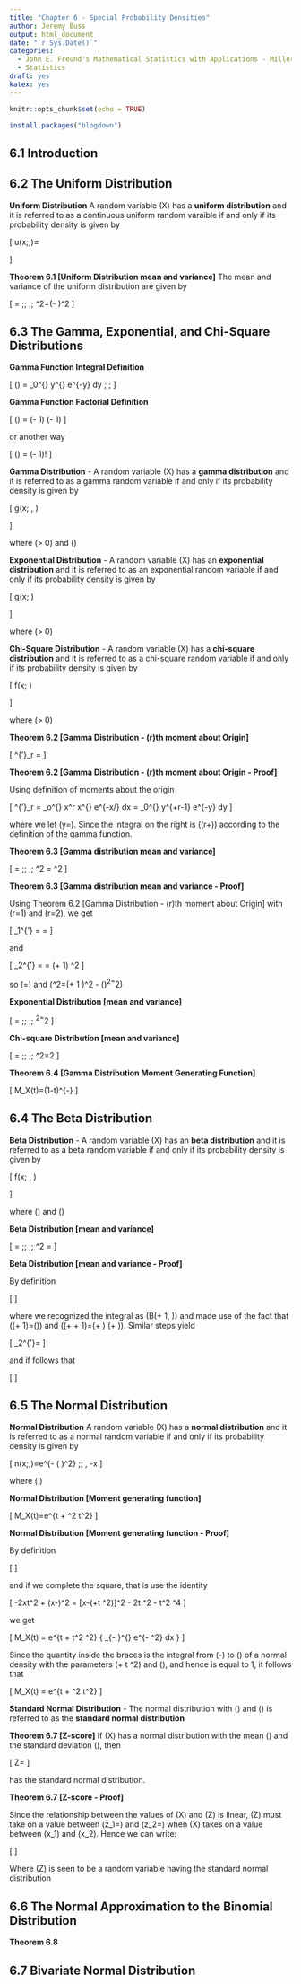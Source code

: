 ```yaml
---
title: "Chapter 6 - Special Probability Densities"
author: Jeremy Buss
output: html_document
date: "`r Sys.Date()`"
categories:
  - John E. Freund's Mathematical Statistics with Applications - Miller/Miller
  - Statistics
draft: yes
katex: yes
---
```


```r
knitr::opts_chunk$set(echo = TRUE)
```


```r
install.packages("blogdown")
```



## 6.1 Introduction

## 6.2 The Uniform Distribution

**Uniform Distribution** A random variable \(X\) has a **uniform distribution** and it is referred to as a continuous uniform random varaible if and only if its probability density is given by

\[
u(x;\alpha,\beta)= 
\begin{cases}
\frac{1}{\beta - \alpha} & \text{for } \alpha \lt x \lt \beta \\
0 & \text{elsewhere}
\end{cases}
\]

**Theorem 6.1 [Uniform Distribution mean and variance]** The mean and variance of the uniform distribution are given by

\[
\mu = \frac{\alpha + \beta}{2} \;\; \text{and} \;\; \sigma^2=\frac{1}{12}(\beta - \alpha)^2
\]

## 6.3 The Gamma, Exponential, and Chi-Square Distributions

**Gamma Function Integral Definition** 

\[
\Gamma(\alpha) = \int_0^{\infty} y^{\alpha-1} e^{-y} dy \; \; \text{for } \alpha \gt 0
\]

**Gamma Function Factorial Definition** 

\[
\Gamma(\alpha) = (\alpha - 1) \Gamma(\alpha - 1)
\]

or another way

\[
\Gamma(\alpha) = (\alpha - 1)!
\]

**Gamma Distribution** - A random variable \(X\) has a **gamma distribution** and it is referred to as a gamma random variable if and only if its probability density is given by

\[
g(x; \alpha, \beta)
\begin{cases}
\frac{1}{\beta^\alpha \Gamma(\alpha)}x^{\alpha - 1} e^{-x/\beta} & \text{for } x \gt 0\\
0 & \text{elsewhere}
\end{cases}
\]

where \(\alpha > 0\) and \(\beta \gt 0\)

**Exponential Distribution** - A random variable \(X\) has an **exponential distribution** and it is referred to as an exponential random variable if and only if its probability density is given by

\[
g(x; \theta)
\begin{cases}
\frac{1}{\theta} e^{-x/\theta} & \text{for } x \gt 0\\
0 & \text{elsewhere}
\end{cases}
\]

where \(\theta > 0\)

**Chi-Square Distribution** - A random variable \(X\) has a **chi-square distribution** and it is referred to as a chi-square random variable if and only if its probability density is given by

\[
f(x; \nu)
\begin{cases}
\frac{1}{2^{\nu/2} \Gamma(\nu / 2)} x^{\frac{\nu-2}{2}} e^{\frac{-x}{2}} & \text{for } x \gt 0\\
0 & \text{elsewhere}
\end{cases}
\]

where \(\theta > 0\)

**Theorem 6.2 [Gamma Distribution - \(r\)th moment about Origin]**

\[
\mu^{'}_r = \frac{\beta^r\Gamma(\alpha + r)}{\Gamma(\alpha)}
\]

**Theorem 6.2 [Gamma Distribution - \(r\)th moment about Origin - Proof]**

Using definition of moments about the origin

\[
\mu^{'}_r = \int_o^{\infty} x^r \cdot \frac{1}{\beta^{\alpha} \Gamma(\alpha)} x^{\alpha-1} e^{-x/\beta} dx = \frac{\beta^r}{\Gamma(\alpha)} \cdot \int_0^{\infty} y^{\alpha+r-1} e^{-y} dy
\]

where we let \(y=\frac{x}{\beta}\). Since the integral on the right is \(\Gamma(r+\alpha)\) according to the definition of the gamma function.

**Theorem 6.3 [Gamma distribution mean and variance]**

\[
\mu = \alpha \beta \;\; \text{and} \;\; \sigma^2 = \alpha \beta^2
\]

**Theorem 6.3 [Gamma distribution mean and variance - Proof]**

Using Theorem 6.2 [Gamma Distribution - \(r\)th moment about Origin] with \(r=1\) and \(r=2\), we get

\[
\mu_1^{'} = \frac{\beta \Gamma (\alpha + 1)}{\Gamma(\alpha)} = \alpha \beta
\]

and 

\[
\mu_2^{'} = \frac{\beta^2 \Gamma (\alpha + 2)}{\Gamma(\alpha)} = \alpha (\alpha + 1) \beta^2
\]

so \(\mu=\alpha \beta \) and \(\sigma^2=\alpha (\alpha + 1 )\beta^2 - (\alpha \beta)^2=\alpha \beta^2\)

**Exponential Distribution [mean and variance]**

\[
\mu = \theta \;\; \text{and} \;\; \sigma^2=\theta^2
\]

**Chi-square Distribution [mean and variance]**

\[
\mu = \nu \;\; \text{and} \;\; \sigma^2=2\nu
\]

**Theorem 6.4 [Gamma Distribution Moment Generating Function]**

\[
M_X(t)=(1-\beta t)^{-\alpha}
\]

## 6.4 The Beta Distribution

**Beta Distribution** - A random variable \(X\) has an **beta distribution** and it is referred to as a beta random variable if and only if its probability density is given by

\[
f(x; \alpha, \beta)
\begin{cases}
\frac{\Gamma(\alpha + \beta)}{\Gamma(\alpha) \cdot \Gamma(\beta)} x^{\alpha -1} (1-x)^{\beta -1} & \text{for } 0 \lt x \lt 1\\
0 & \text{elsewhere}
\end{cases}
\]

where \(\alpha \gt 0\) and \(\beta \gt 0\)

**Beta Distribution [mean and variance]** 

\[
\mu = \frac{\alpha}{\alpha + \beta} \;\; \text{and} \;\; \sigma^2 = \frac{\alpha \beta}{(\alpha + \beta)^2(\alpha + \beta + 1)}
\]

**Beta Distribution [mean and variance - Proof]** 

By definition

\[
\begin{align}
&=\frac{\Gamma(\alpha + \beta)}{\Gamma(\alpha) \cdot \Gamma(\beta)} \cdot \int_0^1 x \cdot x^{\alpha - 1} (1-x)^{\beta-1} dx\\
&=\frac{\Gamma(\alpha + \beta)}{\Gamma(\alpha) \cdot \Gamma(\beta)} \cdot \frac{\Gamma(\alpha + 1) \cdot \Gamma(\beta)}{\Gamma(\alpha + \beta + 1)}\\
&=\frac{\alpha}{\alpha + \beta}
\end{align}
\]

where we recognized the integral as \(B(\alpha + 1, \beta)\) and made use of the fact that \(\Gamma(\alpha + 1)=\alpha \cdot \Gamma (\alpha)\) and \(\Gamma(\alpha + \beta + 1)=(\alpha + \beta) \cdot \Gamma (\alpha + \beta)\). Similar steps yield

\[
\mu_2^{'}= \frac{(\alpha + 1)\alpha}{(\alpha + \beta + 1)(\alpha + \beta)}
\]

and if follows that

\[
\begin{align}
\sigma^2&=\frac{(\alpha + 1)\alpha}{(\alpha + \beta + 1)(\alpha + \beta)} - \left ( \frac{\alpha}{\alpha + \beta} \right )^2\\
&=\frac{\alpha \beta}{(\alpha + \beta)^2(\alpha + \beta+1)}
\end{align}
\]

## 6.5 The Normal Distribution

**Normal Distribution** A random variable \(X\) has a **normal distribution** and it is referred to as a normal random variable if and only if its probability density is given by

\[
n(x;\mu,\sigma)=\frac{1}{\sigma \sqrt{2 \pi}}e^{-\frac{1}{2} \left ( \frac{x-\mu}{\sigma} \right )^2} \;\; \text{for} \, -\infty \lt x \lt \infty
\]

where \(\sigma \gt 0 \)

**Normal Distribution [Moment generating function]**

\[
M_X(t)=e^{\mu t + \frac{1}{2}\sigma^2 t^2}
\]

**Normal Distribution [Moment generating function - Proof]**

By definition

\[
\begin{align}
M_X(t)&=\int_{-\infty}^{\infty} e^{xt} \cdot \frac{1}{\sigma \sqrt{2 \pi}} e^{-\frac{1}{2} \left ( \frac{x-\mu}{\sigma} \right ) ^2} \\
&=\frac{1}{\sigma \sqrt{2 \pi}} \cdot \int_{-\infty}^{\infty} e^{-\frac{1}{2 \sigma^2} [-2xt\sigma^2+(x-\mu)^2]} dx 
\end{align}
\]

and if we complete the square, that is use the identity

\[
-2xt\sigma^2 + (x-\mu)^2 = [x-(\mu+t \sigma^2)]^2 - 2\mu t \sigma^2 - t^2 \sigma^4
\]

we get

\[
M_X(t) = e^{\mu t + \frac{1}{2} t^2 \sigma^2} \left \{ \frac{1}{\sigma \sqrt{2 \pi}} \cdot \int_{- \infty}^{\infty} e^{-\frac{1}{2} \left [ \frac{x-(\mu+t\sigma^2)}{\sigma} \right ]^2} dx \right \}
\]

Since the quantity inside the braces is the integral from \(-\infty\) to \(\infty\) of a normal density with the parameters \(\mu + t \sigma^2\) and \(\sigma\), and hence is equal to 1, it follows that 

\[
M_X(t) = e^{\mu t + \frac{1}{2} \sigma^2 t^2}
\]

**Standard Normal Distribution** - The normal distribution with \(\mu=0\) and \(\sigma=1\) is referred to as the **standard normal distribution**

**Theorem 6.7 [Z-score]** If \(X\) has a normal distribution with the mean \(\mu\) and the standard deviation \(\sigma\), then

\[
Z= \frac{X-\mu}{\sigma}
\]

has the standard normal distribution.

**Theorem 6.7 [Z-score - Proof]**

Since the relationship between the values of \(X\) and \(Z\) is linear, \(Z\) must take on a value between \(z_1=\frac{x_1 - \mu}{\sigma}\) and \(z_2=\frac{x_2 - \mu}{\sigma}\) when \(X\) takes on a value between \(x_1\) and \(x_2\). Hence we can write:

\[
\begin{align}
P(x_1 \lt X \lt x_2)&=\frac{1}{\sqrt{2 \pi \sigma}} \int_{x_1}^{x_2} e^{-\frac{1}{2} \left ( \frac{x-\mu}{\sigma} \right )^2} dx\\
&=\frac{1}{\sqrt{2 \pi}} \int_{z_1}^{z_2} e^{-\frac{1}{2} z^2} dz\\
&=\int_{z_1}^{z_2} n(z;0,1) dz\\
&=P(z_1 \lt Z \lt z_2)\\
\end{align}
\]

Where \(Z\) is seen to be a random variable having the standard normal distribution

## 6.6 The Normal Approximation to the Binomial Distribution

**Theorem 6.8** 

## 6.7 Bivariate Normal Distribution

